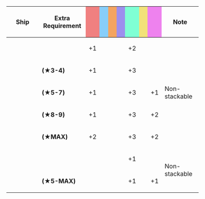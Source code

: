 {|class="wikitable" style="width:100%; text-align: center; vertical-align: middle;"
|-
! style="width: 20%;" | Ship
! style="width: 25%;" | Extra Requirement
! style="width: 5%; background-color: lightcoral;" | {{Firepower}}
! style="width: 5%; background-color: lightskyblue;" | {{Torpedo}}
! style="width: 5%; background-color: sandybrown;" | {{AA}}
! style="width: 5%; background-color: #9C8FEE;" | {{ASW}}
! style="width: 5%; background-color: #7fffd4;" | {{LOS}}
! style="width: 5%; background-color: #F2E279;" | {{Armor}}
! style="width: 5%; background-color: violet;" | {{Evasion}}
! style="width: 20%;" | Note
|-
! rowspan="5"|{{ShipLink|Northampton|Houston|text=Northampton-class}}<br>{{ShipLink|Atlanta}}<br>{{ShipLink|Helena}}<br>{{ShipLink|Honolulu}}
| style="text-align:left;" | 
| +1 || || || || +2 || || 
| rowspan="5" style="text-align:left;" | Non-stackable
|-
| style="text-align:left;" | '''(★3-4)'''
| +1 || || || || +3 || || 
|-
| style="text-align:left;" | '''(★5-7)'''
| +1 || || || || +3 || || +1
|-
| style="text-align:left;" | '''(★8-9)'''
| +1 || || || || +3 || || +2
|-
| style="text-align:left;" | '''(★MAX)'''
| +2 || || || || +3 || || +2
|-
! rowspan="2"|{{ShipLink|Iowa|Colorado|South Dakota|Washington|text=Other US Ships|link_category=USN Vessels}}
| style="text-align:left;" | 
| || || || || +1 || || 
| rowspan="2" style="text-align:left;" | Non-stackable
|-
| style="text-align:left;" | '''(★5-MAX)'''
| || || || || +1 || || +1
|}